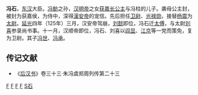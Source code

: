 '''冯石'''，[[东汉|东汉]]大臣。[[冯鲂|冯鲂]]之孙，[[汉明帝|汉明帝]]之女[[刘姬|获嘉长公主]]与冯柱的儿子。袭母公主封，被封为获嘉侯，为侍中，深得[[漢安帝|漢安帝]]的宠信。先后担任[[卫尉|卫尉]]、[[光禄勋|光禄勋]]，接替[[杨震|杨震]]为[[太尉|太尉]]。[[延光|延光]]四年（125年）三月，汉安帝驾崩，[[刘懿|刘懿]]即位，冯石迁[[太傅|太傅]]，与太尉[[刘熹|刘喜]]参录尚书事。十一月，汉顺帝即位，冯石、刘喜以[[阎显|阎显]]、[[江京|江京]]等一党而策免，复为卫尉。其子[[冯世|冯世]]、[[冯承|冯承]]。

==传记文献==
*《[[后汉书|后汉书]]》卷三十三·朱冯虞郑周列传第二十三
{{东汉上公}}
{{东汉大司马太尉}}
[[Category:东汉太尉|F]]
[[Category:东汉太傅|F]]
[[Category:东汉列侯|F]]
[[Category:南阳人|F]]
[[Category:冯姓|S石]]